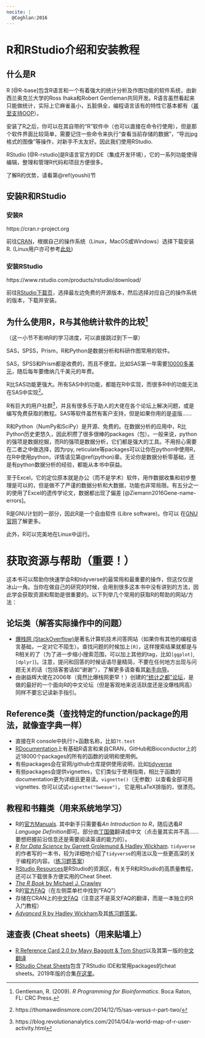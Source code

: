 ```yaml
---
nocite: |
  @Coghlan:2016
---
```



# R和RStudio介绍和安装教程 {#intro-and-installation}

## 什么是R

R [@R-base]包含R语言和一个有着强大的统计分析及作图功能的软件系统，由新西兰奥克兰大学的Ross Ihaka和Robert Gentleman共同开发。R语言虽然看起来只能做统计，实际上它麻雀虽小，五脏俱全，编程语言该有的特性它基本都有（[甚至支持OOP](https://adv-r.hadley.nz/oo.html)）。

安装了R之后，你可以在其自带的“R”软件中（也可以直接在命令行使用），但是那个软件界面比较简单，需要记住一些命令来执行“查看当前存储的数据”，“导出jpg格式的图像”等操作，对新手不太友好。因此我们使用RStudio. 

RStudio [@R-rstudio]是R语言官方的IDE（集成开发环境），它的一系列功能使得编辑，整理和管理R代码和项目方便很多。

了解R的优势，请看第\@ref(youshi)节

## 安装R和RStudio

### 安装R

https://cran.r-project.org

前往[CRAN](https://cran.r-project.org)，根据自己的操作系统（Linux，MacOS或Windows）选择下载安装R. (Linux用户亦可参考[此处](https://blog.zenggyu.com/en/post/2018-01-29/installing-r-r-packages-e-g-tidyverse-and-rstudio-on-ubuntu-linux/))

### 安装RStudio

https://www.rstudio.com/products/rstudio/download/

前往[RStudio下载页](https://www.rstudio.com/products/rstudio/download/)，选择最左边免费的开源版本，然后选择对应自己的操作系统的版本，下载并安装。

## 为什么使用R，R与其他统计软件的比较[^0] {#youshi}

（这一小节不影响R的学习进度，可以直接跳过到下一章）

SAS，SPSS，Prism，R和Python是数据分析和科研作图常用的软件。

SAS，SPSS和Prism都是收费的，而且不便宜。比如SAS第一年需要[10000多美元](http://www.sas.com/store/products-solutions/cSoftware-p1.html)，随后每年要缴纳几千美元的年费。

R比SAS功能更强大。所有SAS中的功能，都能在R中实现，而很多R中的功能无法在SAS中实现[^1]。

R有巨大的用户社群[^users]，并且有很多乐于助人的大佬在各个论坛上解决问题，或是编写免费获取的教程。SAS等软件虽然有客户支持，但是如果你用的是盗版……

[^users]: https://blog.revolutionanalytics.com/2014/04/a-world-map-of-r-user-activity.html

R和Python（NumPy和SciPy）是开源、免费的。在数据分析的应用中，R比Python历史更悠久，因此积攒了很多很棒的packages（包）。一般来说，python的强项是数据挖掘，而R的强项是数据分析，它们都是强大的工具。不用担心需要在二者之中做选择，因为rpy, reticulate等packages可以让你在python中使用R，在R中使用python，详情请见第\@ref(python)章。无论你是数据分析零基础，还是有python数据分析的经验，都能从本书中获益。

至于Excel，它的定位原本就是办公（而不是学术）软件，用作数据收集和初步整理是可以的，但是做不了严谨的数据分析和大数据，功能也非常局限。有五分之一的使用了Excel的遗传学论文，数据都出现了偏差 [@Ziemann2016Gene-name-errors]。


R是GNU计划的一部分，因此R是一个自由软件 (Libre software)。你可以 在[GNU官网](https://www.gnu.org/philosophy/free-sw.zh-cn.html)了解更多。

此外，R可以完美地在Linux中运行。

[^0]: Gentleman, R. (2009). *R Programming for Bioinformatics*. Boca Raton, FL: CRC Press.
[^1]: https://thomaswdinsmore.com/2014/12/15/sas-versus-r-part-two/


# 获取资源与帮助（重要！） {#getting-help}

这本书可以帮助你快速学会R和tidyverse的最常用和最重要的操作，但这仅仅是冰山一角。当你在做自己的研究的时候，会用到很多这本书中没有讲到的方法，因此学会获取资源和帮助是很重要的。以下列举几个常用的获取R的帮助的网站/方法：

## 论坛类（解答实际操作中的问题）

- [爆栈网 (StackOverflow)](https://stackoverflow.com)是著名计算机技术问答网站（如果你有其他的编程语言基础，一定对它不陌生）。查找问题的时候加上`[R]`，这样搜索结果就都是与R相关的了（为了进一步缩小搜索范围，可以加上其他的tag，比如`[ggplot]`, `[dplyr]`)。注意，提问和回答的时候话语尽量精简，不要在任何地方出现与问题无关的话（包括客套话如“谢谢”），了解更多请查看其[新手向导](https://stackoverflow.com/tour)。
- 由谢益辉大佬在2006年（竟然比爆栈网更早！）创建的[“统计之都”论坛](https://d.cosx.org)，是做的最好的一个面向R的中文论坛（但是客观地来说活跃度还是没爆栈网高）同样不要忘记读新手指引。

## Reference类（查找特定的function/package的用法，就像查字典一样）

- 直接在R console中执行`?`+函数名称，比如`?t.test`
- [RDocumentation](https://www.rdocumentation.org)上有基础R语言和来自CRAN，GitHub和Bioconductor上的近18000个packages的所有的函数的说明和使用例。
- 有些packages会在官网/github仓库提供使用说明，比如[tidyverse](https://www.tidyverse.org)
- 有些packages会提供vignettes，它们类似于使用指南，相比于函数的documentation更为详细且更易读。`vignette()`（无参数）以查看全部可用vignettes. 你可以试试`vignette("Sweave")`， 它是用LaTeX排版的，很漂亮。

## 教程和书籍类（用来系统地学习）

- R的[官方Manuals](https://cran.r-project.org/manuals.html).
其中新手只需要看*An Introduction to R*，随后选看*R Language Definition*即可。部分由[丁国徽](https://github.com/dingguohui)翻译成中文（点击量其实并不高……要想把握前沿信息还是需要阅读英语的能力的）。
- [*R for Data Science* by Garrett Grolemund & Hadley Wickham](https://r4ds.had.co.nz). `tidyverse`的作者写的一本书，较为详细地介绍了`tidyverse`的用法以及一些更高深的关于编程的内容。（[练习题答案](https://jrnold.github.io/r4ds-exercise-solutions/)）
- [RStudio Resources](https://resources.rstudio.com)是RStudio的资源区，有关于R和RStudio的高质量教程，还可以下载很多方便实用的Cheat Sheet. 
- [*The R Book* by Michael J. Crawley](https://github.com/TianyiShi2001/R-Tutorial-Resorces/blob/master/资源/书籍/TheRBook.pdf)
- R的[官方FAQ](https://cran.r-project.org)（在左侧菜单栏中找到“FAQ”）
- 存储在CRAN上的[中文FAQ](https://cran.r-project.org/doc/contrib/Liu-FAQ.pdf)（注意这不是英文FAQ的翻译，而是一本独立的R入门教程）
- [*Advanced* R by Hadley Wickham](https://adv-r.hadley.nz/index.html)及其[练习题答案](https://advanced-r-solutions.rbind.io)。

## 速查表 (Cheat sheets)（用来贴墙上）

- [R Reference Card 2.0 by Mayy Baggott & Tom Short](https://cran.r-project.org/doc/contrib/Baggott-refcard-v2.pdf)以及其第一版的[中文翻译](https://cran.r-project.org/doc/contrib/Liu-R-refcard.pdf)
- [RStudio Cheat Sheets](https://www.rstudio.com/resources/cheatsheets/)包含了RStudio IDE和常用packages的cheat sheets。2019年版的合集[在这里](https://www.rstudio.com/wp-content/uploads/2019/01/Cheatsheets_2019.pdf)。


